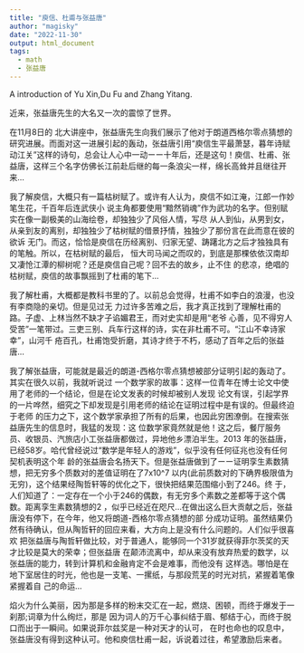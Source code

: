 ```yaml
---
title: "庾信、杜甫与张益唐"
author: "magisky"
date: "2022-11-30"
output: html_document
tags:
  - math
  - 张益唐
---
```


A introduction of Yu Xin,Du Fu and Zhang Yitang.

<!--more-->

近来，张益唐先生的大名又一次的震惊了世界。

在11月8日的 北大讲座中，张益唐先生向我们展示了他对于朗道西格尔零点猜想的研究进展。而面对这一进展引起的轰动，张益唐引用“庾信生平最萧瑟，暮年诗赋动江关”这样的诗句，总会让人心中一动ーー十年后，还是这句！庾信、杜甫、张益唐，这样三个名字仿佛长江前赴后继的每一条浪尖一样，绵长高耸并且继往开来…


我了解庾信，大概只有一篇枯树赋了。或许有人认为，庾信不如江淹，江郎一作妙笔生花，千百年后连武侠小
说主角都要使用“黯然销魂”作为武功的名字。但别赋实在像一副极美的山海绘卷，却独独少了风俗人情，写尽
从人到仙，从男到女，从亲到友的离别，却独独少了枯树赋的借景抒情，独独少了那份言在此而意在彼的欲诉
无门。而这，恰恰是庾信在历经离别、归家无望、踌躇北方之后才独独具有的笔触。所以，在枯树赋的最后，
恒大司马闻之而叹的，到底是那棵依依汉南却又凄怆江潭的柳树呢？还是庾信自己呢？回不去的故乡，止不住
的悲凉，绝唱的枯树赋，庾信的故事飘摇到了杜甫的笔下…

我了解杜甫，大概都是教科书里的了。以前总会觉得，杜甫不如李白的浪漫，也没有李商隐的亲切。但是见过无
力过许多苦难之后，我才真正找到了理解杜甫的路。子虚、上林当然不缺才子谄媚君王，而对史实却是用“老爷
心善，见不得穷人受苦”一笔带过。三吏三别、兵车行这样的诗，实在非杜甫不可。“江山不幸诗家幸”，山河千
疮百孔，杜甫饱受折磨，其诗才终于不朽，感动了百年之后的张益唐…

我了解张益唐，可能就是最近的朗道-西格尔零点猜想被部分证明引起的轰动了。其实在很久以前，我就听说过
一个数学家的故事：这样一位青年在博士论文中使用了老师的一个结论，但是在论文发表的时候却被别人发现
论文有误，引起学界的一片哗然，细究之下却发现是引用老师的结论在证明过程中是有误的。但最终迫于老师
的压力之下，这个数学家承担了所有的后果，也因此穷困潦倒。在搜索张益唐先生的信息时，我猛的发现：这
位数学家竟然就是他！这之后，餐厅服务员、收银员、汽旅店小工张益唐都做过，异地他乡漂泊半生。2013 
年的张益唐，已经58岁。哈代曾经说过“数学是年轻人的游戏”，似乎没有任何征兆也没有任何契机表明这个年
龄的张益唐会名扬天下。但是张益唐做到了ーー证明孪生素数猜想，把无穷多个质数对的差值证明在了7x10^7
以内(此前质数对的下确界极限值为无穷)，这个结果经陶哲轩等的优化之下，很快把结果范围缩小到了246。终
于，人们知道了：一定存在一个小于246的偶数，有无穷多个素数之差都等于这个偶数。距离孪生素数猜想的2
，似乎已经近在咫尺…在做出这么巨大贡献之后，张益唐没有停下，在今年，他又将朗道-西格尔零点猜想的部
分成功证明。虽然结果仍然有待确认，但从陶哲轩的回应来看，大方向上是没有什么问题的。人们似乎很喜欢
把张益唐与陶哲轩做比较，对于普通人，能够同一个31岁就获得菲尔茨奖的天才比较是莫大的荣幸；但张益唐
在颠沛流离中，却从来没有放弃热爱的数学，以张益唐的能力，转到计算机和金融肯定不会是难事，而他没有
这样选。哪怕是在地下室居住的时光，他也是一支笔、一摞纸，与那段荒芜的时光对抗，紧握着笔像紧握着自
己的命运…

焰火为什么美丽，因为那是多样的粉末交汇在一起，燃烧、困顿，而终于爆发于一刹那;词章为什么绚烂，那是
因为词人的万千心事纠结于眉、郁结于心，而终于脱口而出于一瞬间。如果说菲尔兹奖是一种对天才的认可，
在时也命也的叹息中，张益唐没有得到这种认可。他和庾信杜甫一起，诉说着过往，希望激励后来者。

